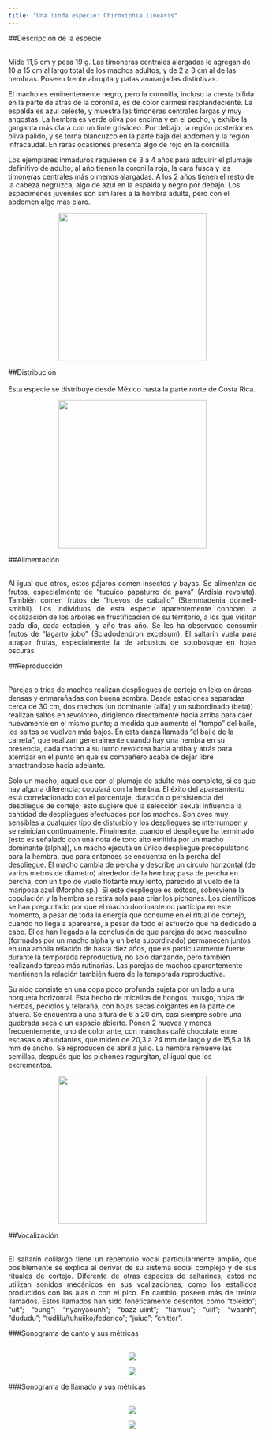---
title: "Una linda especie: Chiroxiphia linearis"
---


##Descripción de la especie
\
\
<p align="justify">
Mide 11,5 cm y pesa 19 g. Las timoneras centrales alargadas le agregan de 10 a 15 cm al largo total de los machos adultos, y de 2 a 3 cm al de las hembras. Poseen frente abrupta y patas anaranjadas distintivas.

El macho es eminentemente negro, pero la coronilla, incluso la cresta bífida en la parte de atrás de la coronilla, es de color carmesí resplandeciente. La espalda es azul celeste, y muestra las timoneras centrales largas y muy angostas.
La hembra es verde oliva por encima y en el pecho, y exhibe la garganta más clara con un tinte grisáceo. Por debajo, la región posterior es oliva pálido, y se torna blancuzco en la parte baja del abdomen y la región infracaudal. En raras ocasiones presenta algo de rojo en la coronilla.

Los ejemplares inmaduros requieren de 3 a 4 años para adquirir el plumaje definitivo de adulto; al año tienen la coronilla roja, la cara fusca y las timoneras centrales más o menos alargadas. A los 2 años tienen el resto de la cabeza negruzca, algo de azul en la espalda y negro por debajo. Los especímenes juveniles son similares a la hembra adulta, pero con el abdomen algo más claro.
</p>

<p align="center">
![](imagenes/toledo.jpg){width=300px}
</p>

<p align="justify">
##Distribución
\
\
Esta especie se distribuye desde México hasta la parte norte de Costa Rica.
</p>
<p align="center">
![](imagenes/distribuci.png){width=300px}
</p>


##Alimentación
\
\
<p align="justify">
Al igual que otros, estos pájaros comen insectos y bayas. Se alimentan de frutos, especialmente de “tucuico papaturro de pava” (Ardisia revoluta). También comen frutos de “huevos de caballo” (Stemmadenia donnell-smithii). Los individuos de esta especie aparentemente conocen la localización de los árboles en fructificación de su territorio, a los que visitan cada día, cada estación, y año tras año. Se les ha observado consumir frutos de “lagarto jobo” (Sciadodendron excelsum). El saltarín vuela para atrapar frutas, especialmente la de arbustos de sotobosque en hojas oscuras.
</p>

##Reproducción
\
\
<p align="justify">
Parejas o tríos de machos realizan despliegues de cortejo en leks en áreas densas y enmarañadas con buena sombra. Desde estaciones separadas cerca de 30 cm, dos machos (un dominante (alfa) y un subordinado (beta)) realizan saltos en revoloteo, dirigiendo directamente hacia arriba para caer nuevamente en el mismo punto; a medida que aumente el “tempo” del baile, los saltos se vuelven más bajos. En esta danza llamada “el baile de la carreta”, que realizan generalmente cuando hay una hembra en su presencia, cada macho a su turno revolotea hacia arriba y atrás para aterrizar en el punto en que su compañero acaba de dejar libre arrastrándose hacia adelante.

Solo un macho, aquel que con el plumaje de adulto más completo, si es que hay alguna diferencia; copulará con la hembra. El éxito del apareamiento está correlacionado con el porcentaje, duración o persistencia del despliegue de cortejo; esto sugiere que la selección sexual influencia la cantidad de despliegues efectuados por los machos.
Son aves muy sensibles a cualquier tipo de disturbio y los despliegues se interrumpen y se reinician continuamente. Finalmente, cuando el despliegue ha terminado (esto es señalado con una nota de tono alto emitida por un macho dominante (alpha)), un macho ejecuta un único despliegue precopulatorio para la hembra, que para entonces se encuentra en la percha del despliegue. El macho cambia de percha y describe un círculo horizontal (de varios metros de diámetro) alrededor de la hembra; pasa de percha en percha, con un tipo de vuelo flotante muy lento, parecido al vuelo de la mariposa azul (Morpho sp.). Si este despliegue es exitoso, sobreviene la copulación y la hembra se retira sola para criar los pichones.
Los científicos se han preguntado por qué el macho dominante no participa en este momento, a pesar de toda la energía que consume en el ritual de cortejo, cuando no llega a aparearse, a pesar de todo el esfuerzo que ha dedicado a cabo. Ellos han llegado a la conclusión de que parejas de sexo masculino (formadas por un macho alpha y un beta subordinado) permanecen juntos en una amplia relación de hasta diez años, que es particularmente fuerte durante la temporada reproductiva, no solo danzando, pero también realizando tareas más rutinarias. Las parejas de machos aparentemente mantienen la relación también fuera de la temporada reproductiva.

Su nido consiste en una copa poco profunda sujeta por un lado a una horqueta horizontal. Está hecho de micelios de hongos, musgo, hojas de hierbas, pecíolos y telaraña, con hojas secas colgantes en la parte de afuera. Se encuentra a una altura de 6 a 20 dm, casi siempre sobre una quebrada seca o un espacio abierto.
Ponen 2 huevos y menos frecuentemente, uno de color ante, con manchas café chocolate entre escasas o abundantes, que miden de 20,3 a 24 mm de largo y de 15,5 a 18 mm de ancho. Se reproducen de abril a julio.
La hembra remueve las semillas, después que los pichones regurgitan, al igual que los excrementos.
</p>
<p align="center">
![](imagenes/pareja.jpg){width=300px}
</p>


##Vocalización
\
\
<p align="justify">
El saltarín colilargo tiene un repertorio vocal particularmente amplio, que posiblemente se explica al derivar de su sistema social complejo y de sus rituales de cortejo. Diferente de otras especies de saltarines, estos no utilizan sonidos mecánicos en sus vcalizaciones, como los estallidos producidos con las alas o con el pico. En cambio, poseen más de treinta llamados. Estos llamados han sido fonéticamente descritos como “toleido”; “uit”; “oung”; “nyanyaounh”; “bazz-uiint”; “tiamuu”; “uiit”; “waanh”; “dududu”; “tudlilu/tuhuiiko/federico”; “juiuo”; “chitter”.
</p>
###Sonograma de canto y sus métricas
\
\
<p align="center">
![](imagenes/sonograma1.png)
</p>

<p align="center">
![](imagenes/tabla1.png)
</p>


###Sonograma de llamado y sus métricas
\
\
<p align="center">
![](imagenes/sonograma2.png)
</p>

<p align="center">
![](imagenes/tabla2.png)
</p>



